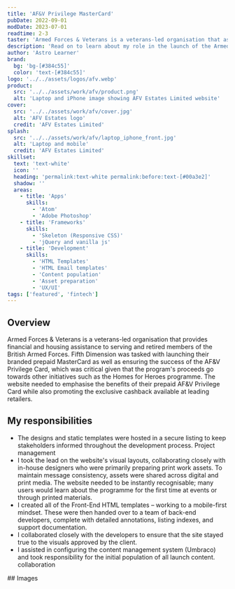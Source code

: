 ```yaml
---
title: 'AF&V Privilege MasterCard'
pubDate: 2022-09-01
modDate: 2023-07-01
readtime: 2-3
taster: 'Armed Forces & Veterans is a veterans-led organisation that assists serving and retired members of the British Armed Forces with financial and housing needs. See how they launched their branded prepaid MasterCard'
description: 'Read on to learn about my role in the launch of the Armed Forces & Veterans prepaid MasterCard, an exclusive cashback programme available to serving and retired members of the British Armed Forces and their immediate families.'
author: 'Astro Learner'
brand: 
  bg: 'bg-[#384c55]'
  color: 'text-[#384c55]'
logo: '../../assets/logos/afv.webp'
product:
  src: '../../assets/work/afv/product.png'
  alt: 'Laptop and iPhone image showing AFV Estates Limited website'
cover:
  src: '../../assets/work/afv/cover.jpg'
  alt: 'AFV Estates logo'
  credit: 'AFV Estates Limited'
splash:
  src: '../../assets/work/afv/laptop_iphone_front.jpg'
  alt: 'Laptop and mobile'
  credit: 'AFV Estates Limited'
skillset:
  text: 'text-white'
  icon: ''
  heading: 'permalink:text-white permalink:before:text-[#00a3e2]'
  shadow: ''
  areas:
    - title: 'Apps'
      skills:
        - 'Atom'
        - 'Adobe Photoshop'
    - title: 'Frameworks'
      skills:
        - 'Skeleton (Responsive CSS)'
        - 'jQuery and vanilla js'
    - title: 'Development'
      skills:
        - 'HTML Templates'
        - 'HTML Email templates'
        - 'Content population'
        - 'Asset preparation'
        - 'UX/UI'
tags: ['featured', 'fintech']
---
```



## Overview

Armed Forces & Veterans is a veterans-led organisation that provides financial and housing assistance to serving and retired members of the British Armed Forces.
Fifth Dimension was tasked with launching their branded prepaid MasterCard as well as ensuring the success of the AF&V Privilege Card, which was critical given that the program's proceeds go towards other initiatives such as the Homes for Heroes programme.
The website needed to emphasise the benefits of their prepaid AF&V Privilege Card while also promoting the exclusive cashback available at leading retailers.

## My responsibilities

-   The designs and static templates were hosted in a secure listing to keep stakeholders informed throughout the development process. <span class="label label--info !m-0">Project management</span>
-   I took the lead on the website's visual layouts, collaborating closely with in-house designers who were primarily preparing print work assets. To maintain message consistency, assets were shared across digital and print media. The website needed to be instantly recognisable; many users would learn about the programme for the first time at events or through printed materials.
-   I created all of the Front-End HTML templates – working to a mobile-first mindset. These were then handed over to a team of back-end developers, complete with detailed annotations, listing indexes, and support documentation.
-   I collaborated closely with the developers to ensure that the site stayed true to the visuals approved by the client.
-   I assisted in configuring the content management system (Umbraco) and took responsibility for the initial population of all launch content. <span class="label label--info !m-0">collaboration</span>


<Gallery collection='gScreens' data={data} >
<Fragment slot="title">
## Images
</Fragment>

</Gallery>
